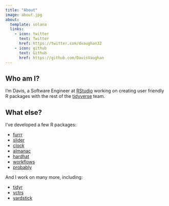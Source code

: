 ```yaml
---
title: "About"
image: about.jpg
about:
  template: solana
  links:
    - icon: twitter
      text: Twitter
      href: https://twitter.com/dvaughan32
    - icon: github
      text: Github
      href: https://github.com/DavisVaughan
---
```


## Who am I?

I'm Davis, a Software Engineer at [RStudio](https://www.rstudio.com/) working on creating user friendly R packages with the rest of the [tidyverse](https://github.com/tidyverse) team.

## What else?

I've developed a few R packages:

-   [furrr](https://furrr.futureverse.org)
-   [slider](https://davisvaughan.github.io/slider)
-   [clock](https://clock.r-lib.org)
-   [almanac](https://davisvaughan.github.io/almanac)
-   [hardhat](http://hardhat.tidymodels.org)
-   [workflows](http://workflows.tidymodels.org)
-   [probably](https://probably.tidymodels.org)

And I work on many more, including:

-   [tidyr](https://tidyr.tidyverse.org)
-   [vctrs](https://vctrs.r-lib.org)
-   [yardstick](https://yardstick.tidymodels.org)
